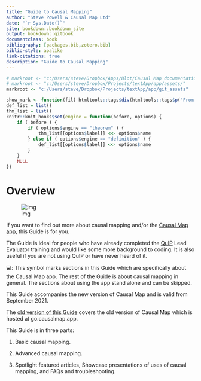 ```yaml
---
title: "Guide to Causal Mapping"
author: "Steve Powell & Causal Map Ltd"
date: "`r Sys.Date()`"
site: bookdown::bookdown_site
output: bookdown::gitbook
documentclass: book
bibliography: [packages.bib,zotero.bib]
biblio-style: apalike
link-citations: true
description: "Guide to Causal Mapping"
---
```


```r
# markroot <- "c:/Users/steve/Dropbox/Apps/Blot/Causal Map documentation"
# markroot <- "c:/Users/steve/Dropbox/Projects/textApp/app/assets/"
markroot <- "c:/Users/steve/Dropbox/Projects/textApp/app/git_assets"

show_mark <- function(fil) htmltools::tags$div(htmltools::tags$p("From the inline help",class="show_mark_p"),shiny::includeMarkdown(file.path(markroot,fil)),class="show_mark")
def_list = list()
thm_list = list()
knitr::knit_hooks$set(engine = function(before, options) {
    if ( before ) {
        if ( options$engine == "theorem" ) {
            thm_list[[options$label]] <<- options$name
        } else if ( options$engine == "definition" ) {
            def_list[[options$label]] <<- options$name
        }
    }
    NULL
}) 

```

# Overview

![img](_assets/simplify.png)

If you want to find out more about causal mapping and/or the [Causal Map app](https://causalmap.app), this Guide is for you.

The Guide is ideal for people who have already completed the [QuIP](https://bathsdr.org/about-the-quip/) Lead Evaluator training and would like some more background to coding. It is also useful if you are not using QuIP or have never heard of it.

::: {.focus}
💻: This symbol marks sections in this Guide which are specifically about the Causal Map app. The rest of the Guide is about causal mapping in general. The sections about using the app stand alone and can be skipped.
:::

This Guide accompanies the new version of Causal Map and is valid from September 2021. 

The [old version of this Guide](http://guide2.causalmap.app.s3-website.eu-west-2.amazonaws.com/) covers the old version of Causal Map which is hosted at go.causalmap.app. 

This Guide is in three parts:

1)  Basic causal mapping.

2)  Advanced causal mapping.

3)  Spotlight featured articles, Showcase presentations of uses of causal mapping, and FAQs and troubleshooting.


